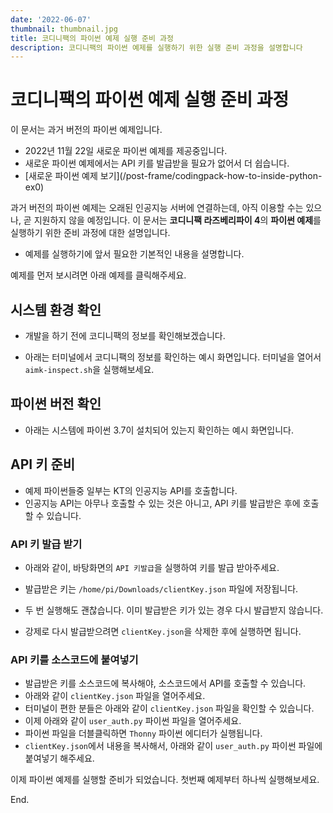 ```yaml
---
date: '2022-06-07'
thumbnail: thumbnail.jpg
title: 코디니팩의 파이썬 예제 실행 준비 과정
description: 코디니팩의 파이썬 예제를 실행하기 위한 실행 준비 과정을 설명합니다
---
```


# 코디니팩의 파이썬 예제 실행 준비 과정

<MdxTextBox>
    <Box sx={{ color: 'secondary.main', fontWeight: 600, mb: 1 }}>이 문서는 과거 버전의 파이썬 예제입니다.</Box>
    <ul>
        <li>2022년 11월 22일 새로운 파이썬 예제를 제공중입니다.</li>
        <li>새로운 파이썬 예제에서는 API 키를 발급받을 필요가 없어서 더 쉽습니다.</li>
        <li>[새로운 파이썬 예제 보기](/post-frame/codingpack-how-to-inside-python-ex0)</li>
    </ul>
    과거 버전의 파이썬 예제는 오래된 인공지능 서버에 연결하는데, 아직 이용할 수는 있으나, 곧 지원하지 않을 예정입니다.
</MdxTextBox>

<MdxTextBox>
    <Box sx={{ color: 'secondary.main', fontWeight: 600, mb: 1 }}>
        이 문서는 <b>코디니팩 라즈베리파이 4</b>의 <b>파이썬 예제</b>를 실행하기 위한 준비 과정에 대한 설명입니다.
    </Box>
    <ul>
        <li>예제를 실행하기에 앞서 필요한 기본적인 내용을 설명합니다.</li>
    </ul>
</MdxTextBox>

예제를 먼저 보시려면 아래 예제를 클릭해주세요.

<PyExampleLinkBox exampleId="ex0" />

## 시스템 환경 확인

-   개발을 하기 전에 코디니팩의 정보를 확인해보겠습니다.
-   아래는 터미널에서 코디니팩의 정보를 확인하는 예시 화면입니다. 터미널을 열어서 `aimk-inspect.sh`을 실행해보세요.

    <MdxImageView src="/images/codinypack-py/inspect.png" caption="시스템 정보 확인" />

## 파이썬 버전 확인

-   아래는 시스템에 파이썬 3.7이 설치되어 있는지 확인하는 예시 화면입니다.
    <MdxImageView src="/images/codinypack-py/check-py37.png" caption="파이썬 버전 확인" />

## API 키 준비

-   예제 파이썬들중 일부는 KT의 인공지능 API를 호출합니다.
-   인공지능 API는 아무나 호출할 수 있는 것은 아니고, API 키를 발급받은 후에 호출할 수 있습니다.

### API 키 발급 받기

-   아래와 같이, 바탕화면의 `API 키발급`을 실행하여 키를 발급 받아주세요.
-   발급받은 키는 `/home/pi/Downloads/clientKey.json` 파일에 저장됩니다.
-   두 번 실행해도 괜찮습니다. 이미 발급받은 키가 있는 경우 다시 발급받지 않습니다.
-   강제로 다시 발급받으려면 `clientKey.json`을 삭제한 후에 실행하면 됩니다.

    <MdxImageView src="/images/codinypack-py/issue-api-key.png" caption="API 키 발급" />

### API 키를 소스코드에 붙여넣기

-   발급받은 키를 소스코드에 복사해야, 소스코드에서 API를 호출할 수 있습니다.
-   아래와 같이 `clientKey.json` 파일을 열어주세요.
    <MdxImageView src="/images/codinypack-py/copy-key-step1.png" caption="clientKey.json 파일 열기" />
-   터미널이 편한 분들은 아래와 같이 `clientKey.json` 파일을 확인할 수 있습니다.
    <MdxImageView src="/images/codinypack-py/copy-key-step2.png" caption="터미널에서 clientKey.json 파일 열기" />
-   이제 아래와 같이 `user_auth.py` 파이썬 파일을 열어주세요.
    <MdxImageView src="/images/codinypack-py/copy-key-step3.png" caption="user_auth.py 파일 열기" />
-   파이썬 파일을 더블클릭하면 `Thonny` 파이썬 에디터가 실행됩니다.
-   `clientKey.json`에서 내용을 복사해서, 아래와 같이 `user_auth.py` 파이썬 파일에 붙여넣기 해주세요.
    <MdxImageView src="/images/codinypack-py/copy-key-step4.png" caption="user_auth.py 파일 열기" />

이제 파이썬 예제를 실행할 준비가 되었습니다. 첫번째 예제부터 하나씩 실행해보세요.

<PyExampleLinkBox exampleId="ex0" />

End.
